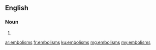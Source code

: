 ==English==

===Noun===
{{head|en|plural}}

# {{plural of|embolism|lang=en}}

[[ar:embolisms]]
[[fr:embolisms]]
[[ku:embolisms]]
[[mg:embolisms]]
[[my:embolisms]]